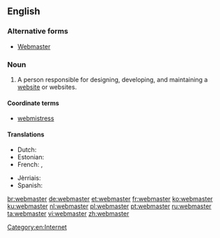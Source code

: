 ==English==

===Alternative forms===
* [[Webmaster]]

===Noun===
{{en-noun}}

# A person responsible for designing, developing, and maintaining a [[website]] or websites.

====Coordinate terms====
* [[webmistress]]

====Translations====
{{trans-top|the person responsible for maintaining a website}}
* Dutch: {{t+|nl|webmaster|m}}
* Estonian: {{t-|et|veebmeister}}
* French: {{t+|fr|webmestre}}, {{t+|fr|webmaster}}
{{trans-mid}}
* Jèrriais: {{tø|roa-jer|maître-pêtre|m}}
* Spanish: {{t-|es|webmaster|m}}
{{trans-bottom}}

[[Category:en:Internet]]

[[br:webmaster]]
[[de:webmaster]]
[[et:webmaster]]
[[fr:webmaster]]
[[ko:webmaster]]
[[ku:webmaster]]
[[nl:webmaster]]
[[pl:webmaster]]
[[pt:webmaster]]
[[ru:webmaster]]
[[ta:webmaster]]
[[vi:webmaster]]
[[zh:webmaster]]